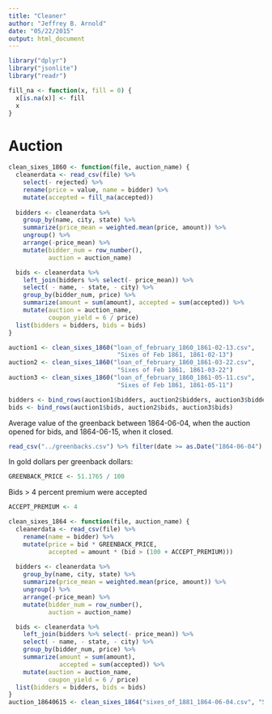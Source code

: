```yaml
---
title: "Cleaner"
author: "Jeffrey B. Arnold"
date: "05/22/2015"
output: html_document
---
```


```r
library("dplyr")
library("jsonlite")
library("readr")

fill_na <- function(x, fill = 0) {
  x[is.na(x)] <- fill
  x
}
```

# Auction

```r
clean_sixes_1860 <- function(file, auction_name) {
  cleanerdata <- read_csv(file) %>%
    select(- rejected) %>%
    rename(price = value, name = bidder) %>%
    mutate(accepted = fill_na(accepted))
    
  bidders <- cleanerdata %>%
    group_by(name, city, state) %>%
    summarize(price_mean = weighted.mean(price, amount)) %>% 
    ungroup() %>%
    arrange(-price_mean) %>%
    mutate(bidder_num = row_number(), 
           auction = auction_name)

  bids <- cleanerdata %>%
    left_join(bidders %>% select(- price_mean)) %>%
    select( - name, - state, - city) %>%
    group_by(bidder_num, price) %>%
    summarize(amount = sum(amount), accepted = sum(accepted)) %>%
    mutate(auction = auction_name,
           coupon_yield = 6 / price)
  list(bidders = bidders, bids = bids)
}

```

```r
auction1 <- clean_sixes_1860("loan_of_february_1860_1861-02-13.csv",
                              "Sixes of Feb 1861, 1861-02-13")
auction2 <- clean_sixes_1860("loan_of_february_1860_1861-03-22.csv",
                              "Sixes of Feb 1861, 1861-03-22")
auction3 <- clean_sixes_1860("loan_of_february_1860_1861-05-11.csv",
                              "Sixes of Feb 1861, 1861-05-11")

bidders <- bind_rows(auction1$bidders, auction2$bidders, auction3$bidders)
bids <- bind_rows(auction1$bids, auction2$bids, auction3$bids)

```

Average value of the greenback between 1864-06-04, when the auction opened for bids,
and 1864-06-15, when it closed.
```r
read_csv("../greenbacks.csv") %>% filter(date >= as.Date("1864-06-04") & date <= as.Date("1864-06-15")) %>% na.omit() %>% summarize(value = mean(mean))
```
In gold dollars per greenback dollars:
```r
GREENBACK_PRICE <- 51.1765 / 100
```
Bids > 4 percent premium were accepted
```r
ACCEPT_PREMIUM <- 4
```


```r
clean_sixes_1864 <- function(file, auction_name) {
  cleanerdata <- read_csv(file) %>%
    rename(name = bidder) %>%
    mutate(price = bid * GREENBACK_PRICE,
           accepted = amount * (bid > (100 + ACCEPT_PREMIUM)))
    
  bidders <- cleanerdata %>%
    group_by(name, city, state) %>%
    summarize(price_mean = weighted.mean(price, amount)) %>% 
    ungroup() %>%
    arrange(-price_mean) %>%
    mutate(bidder_num = row_number(), 
           auction = auction_name)

  bids <- cleanerdata %>%
    left_join(bidders %>% select(- price_mean)) %>%
    select( - name, - state, - city) %>%
    group_by(bidder_num, price) %>%
    summarize(amount = sum(amount),
              accepted = sum(accepted)) %>%
    mutate(auction = auction_name,
           coupon_yield = 6 / price)
  list(bidders = bidders, bids = bids)
}
auction_18640615 <- clean_sixes_1864("sixes_of_1881_1864-06-04.csv", "Sixes of 1861, 1864-06-15")

```

